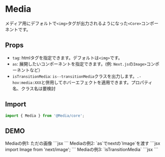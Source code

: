 
# Media

メディア用にデフォルトで`<img>`タグが出力されるようになった`<Core>`コンポーネントです。


## Props

- `tag`: htmlタグを指定できます。デフォルトは`<img>`です。
- `as`: 展開したいコンポーネントを指定できます。(例: `Next.js`の`Image>`コンポーネントなど）
- `isTransitionMedia`: `is--transitionMedia`クラスを出力します。`.-hov:media:XXX`と併用してホバーエフェクトを適用できます。<MemoBadge>プロパティ名、クラス名は要検討</MemoBadge>

## Import

```js
import { Media } from '@Media/core';
```

## DEMO

<Demo>
	<Demo.Title>Mediaの例1: ただの画像</Demo.Title>
	<Demo.Preview resize p={20}>
		<Media src="/img/demo-img.jpeg" alt="" width={960} height={640} />
	</Demo.Preview>
	<Demo.Code>
		```jsx
		<Media src="/img/demo-img.jpeg" alt="" width={960} height={640} />
		```
	</Demo.Code>
</Demo>



<Demo>
	<Demo.Title>Mediaの例2: `as`でnextの`Image`を渡す</Demo.Title>
	<Demo.Preview resize p={20}>
		<Media as={Image} src="/img/demo-img.jpeg" alt="" width={960} height={640} />
	</Demo.Preview>
<Demo.Code>
```jsx
import Image from 'next/image';

<Media as={Image} src="/img/demo-img.jpeg" alt="" width={960} height={640} />
```
</Demo.Code>
</Demo>



<Demo>
	<Demo.Title>Mediaの例3: `isTransitionMedia`</Demo.Title>
	<Demo.Preview resize p={20}>
		<Banner href="###" hover="mediaZoom" aspect="16/9">
			<MediaLayer>
				<Media as={Image} isTransitionMedia src="/img/demo-img.jpeg" alt="" width={960} height={640} />
			</MediaLayer>
		</Banner>
	</Demo.Preview>
<Demo.Code>
```jsx
<Banner href="###" hover="mediaZoom" aspect="16/9">
	<MediaLayer>
		<Media as={Image} isTransitionMedia src="/img/demo-img.jpeg" alt="" width={960} height={640} />
	</MediaLayer>
</Banner>
```
</Demo.Code>
</Demo>
